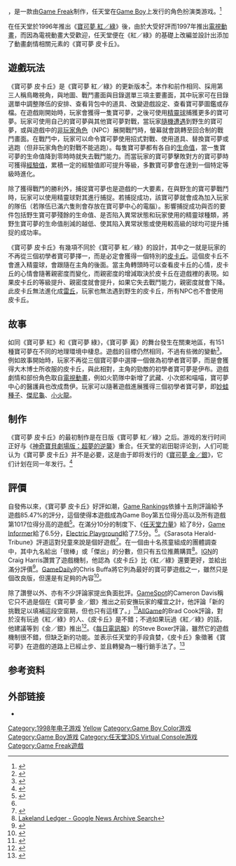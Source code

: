 {{NoteTA
| G1=Games
| G2=Pokemon
}}
{{Infobox video game
| title = 寶可夢 皮卡丘
| original = 
| japanese = ポケットモンスター ピカチュウ
| english = Pokémon Yellow
| image = Pokemon_Yellow_Pikachu_Gamebox.jpg
| caption = 
| developer = [[Game_Freak|Game Freak]]
| publisher = [[任天堂|任天堂]]
| director = [[田尻智|田尻智]]
| programmer = 
| artist = [[杉森建|杉森建]]
| designer = 
| writer = 田尻智<br/>松宮稔展
| composer = [[增田順一|增田順一]]
| producer = [[宮本茂|宮本茂]]<br />出石武宏<br />川口隆<br/>石原恆和
| released = {{Video game release|JP|September 12, 1998|AUS|September 3, 1999|NA|October 19, 1999|EU|June 16, 2000}}
| shutdown = 
| onlinegame = 
| genre = [[電子角色扮演遊戲|角色扮演]]
| series = [[寶可夢系列_(遊戲)|寶可夢系列]]
| platforms = [[Game_Boy|Game Boy]]<br>[[Game_Boy_Color|Game Boy Color]]
| engine = 
| modes = [[單人遊戲|單人遊戲]]
}}
{{vgname|寶可夢 皮卡丘|ja=ポケットモンスター ピカチュウ|en=Pokémon Yellow Version: Special Pikachu Edition |diff=yes|aka=寶可夢 黄}}，是一款由[[Game_Freak|Game Freak]]制作，任天堂在[[Game_Boy|Game Boy]]上发行的角色扮演类游戏。<ref name="gamefaqs">{{cite web| url = http://www.gamefaqs.com/gameboy/907714-pokemon-blue-version/data| title = Release information| publisher = [[GameFAQs|GameFAQs]]| date = | accessdate = 2015-07-31| archive-date = 2015-09-10| archive-url = https://web.archive.org/web/20150910111701/http://www.gamefaqs.com/gameboy/907714-pokemon-blue-version/data| dead-url = no}}</ref>

在任天堂於1996年推出《[[寶可夢_紅／綠|寶可夢 紅／綠]]》後，由於大受好評而1997年推出[[寶可夢系列_(動畫)|電視動畫]]，而因為電視動畫大受歡迎，任天堂便在《紅／綠》的基礎上改編並設計出添加了動畫劇情相關元素的《寶可夢 皮卡丘》。

== 遊戲玩法 ==
{{main|寶可夢遊戲機制}}
《寶可夢 皮卡丘》是《寶可夢 紅／綠》的更新版本<ref>{{Cite web |url=http://id.loc.gov/authorities/subjects/sh00002076.html |title=Pokémon Yellow (Game) - Authorities & Vocabularies (Library of Congress) |accessdate=2017-01-11 |archive-date=2016-11-18 |archive-url=https://web.archive.org/web/20161118101621/http://id.loc.gov/authorities/subjects/sh00002076.html |dead-url=no }}</ref>。本作和前作相同、採用第三人稱鳥瞰視角，與地圖、戰鬥畫面與目錄選單三項主要畫面，其中玩家可在目錄選單中調整隊伍的安排、查看背包中的道具、改變遊戲設定、查看寶可夢圖鑑或存檔。在遊戲剛開始時，玩家會獲得一隻寶可夢，之後可使用[[精靈球|精靈球]]捕獲更多的寶可夢。玩家可使用自己的寶可夢與其他寶可夢對戰，當玩家[[隨機遭遇|隨機遭遇]]到野生的寶可夢，或與遊戲中的[[非玩家角色|非玩家角色]]（NPC）展開戰鬥時，螢幕就會跳轉至回合制的戰鬥畫面。在戰鬥中，玩家可以命令寶可夢使用招式對戰、使用道具、替換寶可夢或逃跑（但非玩家角色的對戰不能逃跑）。每隻寶可夢都有各自的[[生命值|生命值]]，當一隻寶可夢的生命值降到零時時就失去戰鬥能力。而當玩家的寶可夢擊敗對方的寶可夢時可獲得[[經驗值|經驗值]]，累積一定的經驗值即可提升等級，多數寶可夢會在達到一個特定等級時進化。

除了獲得戰鬥的勝利外，捕捉寶可夢也是遊戲的一大要素，在與野生的寶可夢戰鬥時，玩家可以使用精靈球對其進行捕捉。若捕捉成功，該寶可夢就會成為加入玩家的隊伍（若隊伍已滿六隻則會存放在寶可夢中心的電腦）。影響捕捉成功與否的要件包括野生寶可夢殘餘的生命值、是否陷入異常狀態和玩家使用的精靈球種類，將野生寶可夢的生命值削減的越低、使其陷入異常狀態或使用較高級的球均可提升捕捉的成功率。

《寶可夢 皮卡丘》有幾項不同於《寶可夢 紅／綠》的設計，其中之一就是玩家的不再從三個初學者寶可夢擇一，而是必定會獲得一個特別的[[皮卡丘|皮卡丘]]。這個皮卡丘不會進入精靈球，會跟隨在主角的後面。當主角轉頭時可以查看皮卡丘的心情，皮卡丘的心情會隨著親密度而變化，而親密度的增減取決於皮卡丘在遊戲裡的表現。如果皮卡丘的等級提升、親密度就會提升，如果它失去戰鬥能力，親密度就會下降。此皮卡丘無法進化成[[雷丘|雷丘]]，玩家也無法遇到野生的皮卡丘，所有NPC也不會使用皮卡丘。

== 故事 ==
如同《寶可夢 紅》和《寶可夢 綠》，《寶可夢 黃》的舞台發生在關東地區，有151種寶可夢在不同的地理環境中棲息。遊戲的目標仍然相同，不過有些微的變動<ref>{{cite web |url=http://guidesarchive.ign.com/guides/12045/walkthrough.html |title=Pokemon Strategy Guide: Walkthrough |publisher=IGN |accessdate=2008-06-27 |archive-date=2012-08-12 |archive-url=https://www.webcitation.org/69s70aI0t?url=http://guidesarchive.ign.com/guides/12045/walkthrough.html |dead-url=no }}</ref>。例如故事開始時，玩家不再從三個寶可夢中選擇一個做為初學者寶可夢，而是會獲得大木博士所收服的皮卡丘，與此相對，主角的勁敵的初學者寶可夢是伊布。遊戲劇情和部份角色取自[[寶可夢系列_(動畫)|電視動畫]]，例如火箭隊中新增了武藏、小次郎和喵喵，寶可夢中心的醫護員也改成喬伊。玩家可以隨著遊戲進展獲得三個初學者寶可夢，即[[妙蛙種子|妙蛙種子]]、[[傑尼龜|傑尼龜]]、[[小火龍|小火龍]]。

==制作==
《寶可夢 皮卡丘》的最初制作是在日版《寶可夢 紅／綠》之后。游戏的发行时间正好与《[[神奇寶貝劇場版：超夢的逆襲|神奇寶貝劇場版：超夢的逆襲]]》重合。任天堂的岩田聪评论到，人们可能认为《寶可夢 皮卡丘》并不是必要，这是由于即将发行的《[[寶可夢_金／銀|寶可夢 金／銀]]》，它们计划在同一年发行。<ref>{{cite web |url=https://www.nintendo.co.uk/NOE/en_GB/news/iwata/iwata_asks_-_pokmon_heartgold_version__soulsilver_version_16288_16289.html |title=Iwata Asks - Pokémon HeartGold Version & SoulSilver Version |publisher=Nintendo |date= |accessdate=2010-10-12 |archive-date=2021-02-12 |archive-url=https://web.archive.org/web/20210212213708/https://www.nintendo.co.uk/Iwata-Asks/Iwata-Asks-Pokemon-HeartGold-Version-SoulSilver-Version/Iwata-Asks-Pokemon-HeartGold-Version-SoulSilver-Version/1-Just-Making-The-Last-Train/1-Just-Making-The-Last-Train-225842.html |dead-url=no }}</ref>

== 評價 ==
{{Video game reviews
|Allgame = {{rating|4|5}}<ref name="ag-review" />
|EGM = 8.5/10<ref name="gr"/>
|GSpot = 8.9/10<ref name="gs"/>
|IGN = 10/10<ref name="ign"/>
|NP = 4/5<ref name="gr"/>
|GI = 6.5/10<ref name="gr"/>
|
|GR=85.47%<ref name="gr"/>
}}

自發佈以來，《寶可夢 皮卡丘》好評如潮，[[Game_Rankings|Game Rankings]]依據十五則評論給予遊戲85.47%的評分，這個使得本遊戲成為Game Boy第五位得分高以及所有遊戲第1017位得分高的遊戲<ref name="gr">{{cite web |url=http://www.gamerankings.com/gameboy/198314-pokemon-yellow-version-special-pikachu-edition/index.html |title=Pokemon Yellow Version: Special Pikachu Edition for Game Boy |publisher=GameRankings |date=1999-10-19 |accessdate=2010-10-12 |archive-date=2012-08-12 |archive-url=https://www.webcitation.org/69s7C8WzE?url=http://www.gamerankings.com/gameboy/198314-pokemon-yellow-version-special-pikachu-edition/index.html |dead-url=no }}</ref>。在滿分10分的制度下、《[[任天堂力量|任天堂力量]]》給了8分，[[Game_Informer|Game Informer]]給了6.5分，[[Electric_Playground|Electric Playground]]給了7.5分。<ref name="gr"/>。《Sarasota Herald-Tribune》評道這對兒童來說是個好遊戲<ref>{{Cite web |url=https://news.google.com/newspapers?id=NwodAAAAIBAJ&sjid=J34EAAAAIBAJ&pg=6670,899247&dq=pokemon-yellow+-neoseeker&hl=en |title=Sarasota Herald-Tribune - Google News Archive Search<!-- Bot generated title --> |accessdate=2017-01-11 |archive-date=2016-01-23 |archive-url=https://web.archive.org/web/20160123214602/https://news.google.com/newspapers?id=NwodAAAAIBAJ&sjid=J34EAAAAIBAJ&pg=6670,899247&dq=pokemon-yellow+-neoseeker&hl=en |dead-url=no }}</ref>。在一個由十名孩童組成的團體調查中，其中九名給出「很棒」或「傑出」的分數，但只有五位推薦購買<ref>[https://news.google.com/newspapers?id=dJ4sAAAAIBAJ&sjid=Wf0DAAAAIBAJ&pg=4814,520509&dq=pokemon-yellow+-neoseeker&hl=en Lakeland Ledger - Google News Archive Search<!-- Bot generated title -->]</ref>。[[IGN|IGN]]的Craig Harris讚賞了遊戲機制，他認為《皮卡丘》比《紅／綠》還要更好，並給出滿分評價<ref name="ign">{{cite web |author=Craig Harris |url=http://gameboy.ign.com/articles/162/162045p1.html |title=Pokemon Yellow: Special Pikachu Edition - Game Boy Review at IGN |publisher=Gameboy.ign.com |date=1999-10-19 |accessdate=2010-10-12 |archive-date=2012-06-26 |archive-url=https://www.webcitation.org/68hvuUQiv?url=http://gameboy.ign.com/articles/162/162045p1.html |dead-url=yes }}</ref>。[[GameDaily|GameDaily]]的Chris Buffa將它列為最好的寶可夢遊戲之一，雖然只是個改良版，但還是有足夠的內容<ref>{{cite web|author= Chris Buffa |url=http://www.gamedaily.com/articles/galleries/best-and-worst-pokemon-games/?icid=aimDBDL2_link1-a&page=1&cp=8 |title=Gallery and Images |publisher=GameDaily |date=2008-08-26 |accessdate=2010-10-12}}</ref>。

除了讚譽以外、亦有不少評論家提出負面批評。[[GameSpot|GameSpot]]的Cameron Davis稱它只不過是個在《寶可夢 金／銀》推出之前安撫玩家的權宜之計，他評論「新的挑戰足以填補這段空窗期，但也只有這樣了。」<ref name="gs">{{cite web |last=Davis |first=Cameron |url=http://www.gamespot.com/gameboy/rpg/pokemonyellow/review.html?om_act=convert&om_clk=gssummary&tag=summary%3Bread-review |title=Pokemon Yellow Version: Special Pikachu Edition Review for Game Boy |publisher=GameSpot |date=1999-10-19 |accessdate=2010-10-12 |archive-date=2013-01-23 |archive-url=https://archive.today/20130123182040/http://www.gamespot.com/gameboy/rpg/pokemonyellow/review.html?om_act=convert&om_clk=gssummary&tag=summary;read-review |dead-url=yes }}</ref>[[AllGame|AllGame]]的Brad Cook評論，對於沒有玩過《紅／綠》的人、《皮卡丘》是不錯；不過如果玩過《紅／綠》的話，他建議等到《金／銀》推出<ref name="ag-review">{{cite web |last=Cook |first=Brad |url=http://www.allgame.com/game.php?id=20357&tab=review |title=Pokémon: Yellow Version - Special Pikachu Edition - Review |publisher=allgame |date=2010-10-03 |accessdate=2010-10-12 |archiveurl=https://web.archive.org/web/20141114211909/http://www.allgame.com/game.php?id=20357&tab=review |archivedate=2014-11-14 |dead-url=no }}</ref>。《[[每日電訊報|每日電訊報]]》的Steve Boxer評論，雖然它的遊戲機制很不錯，但缺乏新的功能。並表示任天堂的手段貪婪，《皮卡丘》象徵著《寶可夢》在遊戲的道路上已經止步、並且轉變為一種行銷手法了。<ref>{{cite news |last=Boxer |first=Steve |url=http://www.telegraph.co.uk/technology/reviews/4750738/Pokemon-Yellow.html |title=Pokémon Yellow |publisher=Telegraph |date=2000-06-08 |accessdate=2010-10-12 |location=London |archive-date=2014-02-25 |archive-url=https://web.archive.org/web/20140225093204/http://www.telegraph.co.uk/technology/reviews/4750738/Pokemon-Yellow.html |dead-url=yes }}</ref>

== 参考资料 ==
{{Reflist}}

== 外部链接 ==
* {{Official|http://www.nintendo.co.jp/n02/dmg/apsj/index.html}}{{ja}}

{{寶可夢系列}}

{{DEFAULTSORT:Pokemon Yellow}}
[[Category:1998年电子游戏|Category:1998年电子游戏]]
[[Category:寶可夢系列_(遊戲)|Yellow]]
[[Category:Game_Boy_Color游戏|Category:Game Boy Color游戏]]
[[Category:Game_Boy游戏|Category:Game Boy游戏]]
[[Category:任天堂3DS_Virtual_Console游戏|Category:任天堂3DS Virtual Console游戏]]
[[Category:Game_Freak遊戲|Category:Game Freak遊戲]]